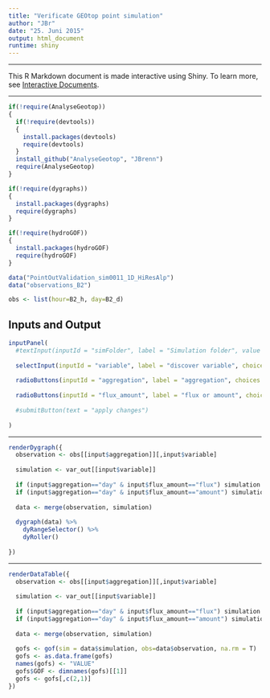 ```yaml
---
title: "Verificate GEOtop point simulation"
author: "JBr"
date: "25. Juni 2015"
output: html_document
runtime: shiny
---
```


***

This R Markdown document is made interactive using Shiny. To learn more, see [Interactive Documents](http://rmarkdown.rstudio.com/authoring_shiny.html).

***

```r


if(!require(AnalyseGeotop))
{
  if(!require(devtools))
  {
    install.packages(devtools)
    require(devtools)
  }
  install_github("AnalyseGeotop", "JBrenn")
  require(AnalyseGeotop)
}

if(!require(dygraphs))
{
  install.packages(dygraphs)
  require(dygraphs)
}

if(!require(hydroGOF))
{
  install.packages(hydroGOF)
  require(hydroGOF)
}

data("PointOutValidation_sim0011_1D_HiResAlp")
data("observations_B2")

obs <- list(hour=B2_h, day=B2_d)

```

## Inputs and Output

```r
inputPanel(
  #textInput(inputId = "simFolder", label = "Simulation folder", value = "")
  
  selectInput(inputId = "variable", label = "discover variable", choices = names(B2_d)),
  
  radioButtons(inputId = "aggregation", label = "aggregation", choices = c("hour","day"), selected = "day", inline = FALSE),
  
  radioButtons(inputId = "flux_amount", label = "flux or amount", choices = c("flux","amount"), selected = "flux", inline = FALSE)
  
  #submitButton(text = "apply changes")
  
)

```

***

```r

renderDygraph({
  observation <- obs[[input$aggregation]][,input$variable]
  
  simulation <- var_out[[input$variable]]
  
  if (input$aggregation=="day" & input$flux_amount=="flux") simulation <- aggregate(simulation, as.Date(time(simulation)), mean) 
  if (input$aggregation=="day" & input$flux_amount=="amount") simulation <- aggregate(simulation, as.Date(time(simulation)), sum)
  
  data <- merge(observation, simulation)
  
  dygraph(data) %>%
    dyRangeSelector() %>%
    dyRoller()
    
})

```

***

```r

renderDataTable({
  observation <- obs[[input$aggregation]][,input$variable]
  
  simulation <- var_out[[input$variable]]
  
  if (input$aggregation=="day" & input$flux_amount=="flux") simulation <- aggregate(simulation, as.Date(time(simulation)), mean) 
  if (input$aggregation=="day" & input$flux_amount=="amount") simulation <- aggregate(simulation, as.Date(time(simulation)), sum)
  
  data <- merge(observation, simulation)
  
  gofs <- gof(sim = data$simulation, obs=data$observation, na.rm = T)
  gofs <- as.data.frame(gofs)
  names(gofs) <- "VALUE"
  gofs$GOF <- dimnames(gofs)[[1]]
  gofs <- gofs[,c(2,1)]
})

```
